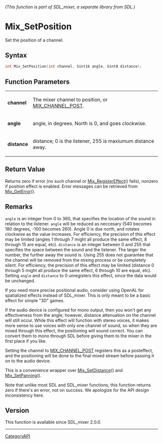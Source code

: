 ====== (This function is part of SDL_mixer, a separate library from SDL.) ======
= Mix_SetPosition =

Set the position of a channel.

== Syntax ==

<syntaxhighlight lang='c'>
int Mix_SetPosition(int channel, Sint16 angle, Uint8 distance);
</syntaxhighlight>

== Function Parameters ==

{|
|'''channel'''
|The mixer channel to position, or [[MIX_CHANNEL_POST]].
|-
|'''angle'''
|angle, in degrees. North is 0, and goes clockwise.
|-
|'''distance'''
|distance; 0 is the listener, 255 is maxiumum distance away.
|}

== Return Value ==

Returns zero if error (no such channel or [[Mix_RegisterEffect]]() fails),
nonzero if position effect is enabled. Error messages can be retrieved from
[[Mix_GetError]]().

== Remarks ==

<code>angle</code> is an integer from 0 to 360, that specifies the location
of the sound in relation to the listener. <code>angle</code> will be
reduced as neccesary (540 becomes 180 degrees, -100 becomes 260). Angle 0
is due north, and rotates clockwise as the value increases. For efficiency,
the precision of this effect may be limited (angles 1 through 7 might all
produce the same effect, 8 through 15 are equal, etc).
<code>distance</code> is an integer between 0 and 255 that specifies the
space between the sound and the listener. The larger the number, the
further away the sound is. Using 255 does not guarantee that the channel
will be removed from the mixing process or be completely silent. For
efficiency, the precision of this effect may be limited (distance 0 through
5 might all produce the same effect, 6 through 10 are equal, etc). Setting
<code>angle</code> and <code>distance</code> to 0 unregisters this effect,
since the data would be unchanged.

If you need more precise positional audio, consider using OpenAL for
spatialized effects instead of SDL_mixer. This is only meant to be a basic
effect for simple "3D" games.

If the audio device is configured for mono output, then you won't get any
effectiveness from the angle; however, distance attenuation on the channel
will still occur. While this effect will function with stereo voices, it
makes more sense to use voices with only one channel of sound, so when they
are mixed through this effect, the positioning will sound correct. You can
convert them to mono through SDL before giving them to the mixer in the
first place if you like.

Setting the channel to [[MIX_CHANNEL_POST]] registers this as a posteffect,
and the positioning will be done to the final mixed stream before passing
it on to the audio device.

This is a convenience wrapper over [[Mix_SetDistance]]() and
[[Mix_SetPanning]]().

Note that unlike most SDL and SDL_mixer functions, this function returns
zero if there's an error, not on success. We apologize for the API design
inconsistency here.

== Version ==

This function is available since SDL_mixer 2.0.0.

----
[[CategoryAPI]]


